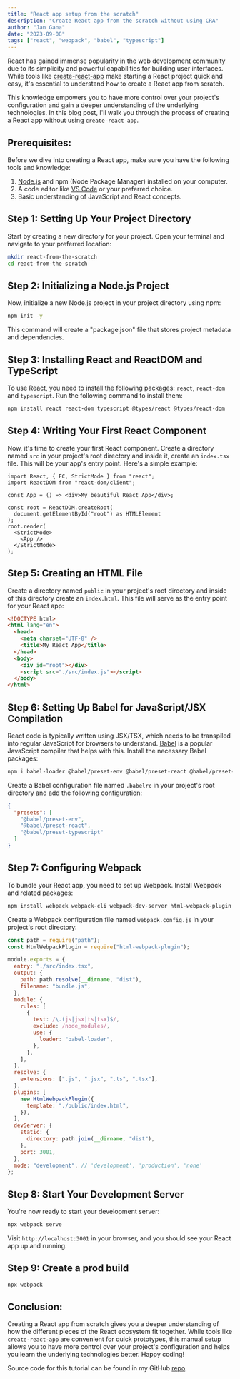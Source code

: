 ```yaml
---
title: "React app setup from the scratch"
description: "Create React app from the scratch without using CRA"
author: "Jan Gana"
date: "2023-09-08"
tags: ["react", "webpack", "babel", "typescript"]
---
```


[React](https://react.dev) has gained immense popularity in the web development community due to its simplicity and powerful capabilities for building user interfaces. While tools like [create-react-app](https://create-react-app.dev) make starting a React project quick and easy, it's essential to understand how to create a React app from scratch.

This knowledge empowers you to have more control over your project's configuration and gain a deeper understanding of the underlying technologies. In this blog post, I'll walk you through the process of creating a React app without using `create-react-app`.

<h2>Prerequisites:</h2>
Before we dive into creating a React app, make sure you have the following tools
and knowledge:

1. [Node.js](https://www.nodejs.org) and npm (Node Package Manager) installed on your computer.
2. A code editor like [VS Code](https://code.visualstudio.com/) or your preferred choice.
3. Basic understanding of JavaScript and React concepts.

<h2>Step 1: Setting Up Your Project Directory</h2>

Start by creating a new directory for your project. Open your terminal and navigate to your preferred location:

```bash
mkdir react-from-the-scratch
cd react-from-the-scratch
```

<h2>Step 2: Initializing a Node.js Project</h2>

Now, initialize a new Node.js project in your project directory using npm:

```bash
npm init -y
```

This command will create a "package.json" file that stores project metadata and dependencies.

<h2>Step 3: Installing React and ReactDOM and TypeScript</h2>

To use React, you need to install the following packages: `react`, `react-dom` and `typescript`.
Run the following command to install them:

```bash
npm install react react-dom typescript @types/react @types/react-dom
```

<h2>Step 4: Writing Your First React Component</h2>

Now, it's time to create your first React component. Create a directory named `src` in your project's root directory and inside it, create an `index.tsx` file. This will be your app's entry point. Here's a simple example:

```tsx
import React, { FC, StrictMode } from "react";
import ReactDOM from "react-dom/client";

const App = () => <div>My beautiful React App</div>;

const root = ReactDOM.createRoot(
  document.getElementById("root") as HTMLElement
);
root.render(
  <StrictMode>
    <App />
  </StrictMode>
);
```

<h2>Step 5: Creating an HTML File</h2>

Create a directory named `public` in your project's root directory and inside of this directory
create an `index.html`. This file will serve as the entry point for your React app:

```html
<!DOCTYPE html>
<html lang="en">
  <head>
    <meta charset="UTF-8" />
    <title>My React App</title>
  </head>
  <body>
    <div id="root"></div>
    <script src="./src/index.js"></script>
  </body>
</html>
```

<h2>Step 6: Setting Up Babel for JavaScript/JSX Compilation</h2>

React code is typically written using JSX/TSX, which needs to be transpiled into regular JavaScript for browsers to understand. <a target='_blank' href='https://babeljs.io' title='Visit Babel website' >Babel</a> is a popular JavaScript compiler that helps with this. Install the necessary Babel packages:

```bash
npm i babel-loader @babel/preset-env @babel/preset-react @babel/preset-typescript --save-dev
```

Create a Babel configuration file named `.babelrc` in your project's root directory and add the following configuration:

```json
{
  "presets": [
    "@babel/preset-env",
    "@babel/preset-react",
    "@babel/preset-typescript"
  ]
}
```

<h2>Step 7: Configuring Webpack</h2>

To bundle your React app, you need to set up Webpack. Install Webpack and related packages:

```bash
npm install webpack webpack-cli webpack-dev-server html-webpack-plugin ts-loader --save-dev
```

Create a Webpack configuration file named `webpack.config.js` in your project's root directory:

```js
const path = require("path");
const HtmlWebpackPlugin = require("html-webpack-plugin");

module.exports = {
  entry: "./src/index.tsx",
  output: {
    path: path.resolve(__dirname, "dist"),
    filename: "bundle.js",
  },
  module: {
    rules: [
      {
        test: /\.(js|jsx|ts|tsx)$/,
        exclude: /node_modules/,
        use: {
          loader: "babel-loader",
        },
      },
    ],
  },
  resolve: {
    extensions: [".js", ".jsx", ".ts", ".tsx"],
  },
  plugins: [
    new HtmlWebpackPlugin({
      template: "./public/index.html",
    }),
  ],
  devServer: {
    static: {
      directory: path.join(__dirname, "dist"),
    },
    port: 3001,
  },
  mode: "development", // 'development', 'production', 'none'
};
```

<h2>Step 8: Start Your Development Server</h2>

You're now ready to start your development server:

```bash
npx webpack serve
```

Visit `http://localhost:3001` in your browser, and you should see your React app up and running.

<h2>Step 9: Create a prod build</h2>

```bash
npx webpack
```

<h2>Conclusion:</h2>

Creating a React app from scratch gives you a deeper understanding of how the different pieces of the React ecosystem fit together. While tools like `create-react-app` are convenient for quick prototypes, this manual setup allows you to have more control over your project's configuration and helps you learn the underlying technologies better. Happy coding!

Source code for this tutorial can be found in my GitHub [repo](https://github.com/JanGanaCode/youtube/blob/main/react-from-the-scratch/webpack.config.js).
